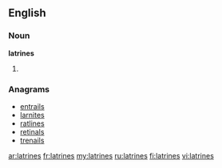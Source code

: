 ==English==

===Noun===
'''latrines'''
# {{plural of|[[latrine]]}}

===Anagrams===
* [[entrails#English|entrails]]
* [[larnites#English|larnites]]
* [[ratlines#English|ratlines]]
* [[retinals#English|retinals]]
* [[trenails#English|trenails]]

[[ar:latrines]]
[[fr:latrines]]
[[my:latrines]]
[[ru:latrines]]
[[fi:latrines]]
[[vi:latrines]]